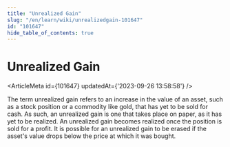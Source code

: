 ```yaml
---
title: "Unrealized Gain"
slug: "/en/learn/wiki/unrealizedgain-101647"
id: "101647"
hide_table_of_contents: true
---
```



# Unrealized Gain

<ArticleMeta id={101647} updatedAt={'2023-09-26 13:58:58'} />
<div className='border-solid border-b border-t-0 my-4 border-[var(--ifm-color-gray-300)]' />

The term unrealized gain refers to an increase in the value of an asset, such as a stock position or a commodity like gold, that has yet to be sold for cash. As such, an unrealized gain is one that takes place on paper, as it has yet to be realized. An unrealized gain becomes realized once the position is sold for a profit. It is possible for an unrealized gain to be erased if the asset's value drops below the price at which it was bought.
